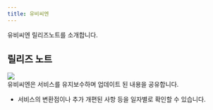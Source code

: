 ```yaml
---
title: 유비씨엔
---
```


유비씨엔 릴리즈노트를 소개합니다.

## 릴리즈 노트
![](<https://developers.ubcn.co.kr/assets/banner_1920x700.png>)\
유비씨엔은 서비스를 유지보수하며 업데이트 된 내용을 공유합니다.

- 서비스의 변환점이나 추가 개편된 사항 등을 일자별로 확인할 수 있습니다.
